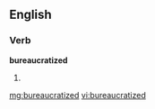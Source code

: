 ==English==

===Verb===
'''bureaucratized'''

# {{past of|[[bureaucratize]]}}

[[mg:bureaucratized]]
[[vi:bureaucratized]]